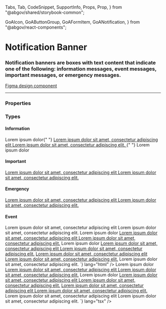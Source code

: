 <!--
title: Notification Banner
-->
  Tabs,
  Tab,
  CodeSnippet,
  SupportInfo,
  Props,
  Prop,
} from "@abgov/shared/storybook-common";

  GoAIcon,
  GoAButtonGroup,
  GoAFormItem,
  GoANotification,
} from "@abgov/react-components";

<Meta title="Components/Notification Banner" />

# Notification Banner

### Notification banners are boxes with text content that indicate one of the following: information messages, event messages, important messages, or emergency messages.

[Figma design component](https://www.figma.com/file/3pb2IK8s2QUqWieH79KdN7/%E2%9D%96-Components-%7C-DDI?node-id=633%3A11158)

---

### Properties

<Props>
  <Prop
    name="type"
    type="information | important | emergency | event"
    required="Yes"
    description="Define the context and colour of the notification banner"
  />
</Props>

### Types

<Story name="Types">
  <h4>Information</h4>
  <GoANotification type="information">
    Lorem ipsum dolor{" "}
    <a href="https://example.com">
      Lorem ipsum dolor sit amet, consectetur adipiscing elit Lorem ipsum dolor
      sit amet, consectetur adipiscing elit.
    </a>{" "}
    Lorem ipsum dolor
  </GoANotification>
  <h4>Important</h4>
  <GoANotification type="important">
    <a href="https://example.com">
      Lorem ipsum dolor sit amet, consectetur adipiscing elit Lorem ipsum dolor
      sit amet, consectetur adipiscing elit.
    </a>
  </GoANotification>
  <h4>Emergency</h4>
  <GoANotification type="emergency">
    <a href="https://example.com">
      Lorem ipsum dolor sit amet, consectetur adipiscing elit Lorem ipsum dolor
      sit amet, consectetur adipiscing elit.
    </a>
  </GoANotification>
  <h4>Event</h4>
  <GoANotification type="event">
    Lorem ipsum dolor sit amet, consectetur adipiscing elit Lorem ipsum dolor
    sit amet, consectetur adipiscing elit.
  </GoANotification>
</Story>

<Tabs>
  <Tab label="Web Component" hidden={true}>
    <CodeSnippet
      code={`
        <goa-notification type="information">Lorem ipsum dolor <a href="https://example.com">Lorem ipsum dolor sit amet, consectetur adipiscing elit Lorem ipsum dolor sit amet, consectetur adipiscing elit.</a> Lorem ipsum dolor</goa-notification>
        <goa-notification type="important"><a href="https://example.com">Lorem ipsum dolor sit amet, consectetur adipiscing elit Lorem ipsum dolor sit amet, consectetur adipiscing elit.</a></goa-notification>
        <goa-notification type="emergency"><a href="https://example.com">Lorem ipsum dolor sit amet, consectetur adipiscing elit Lorem ipsum dolor sit amet, consectetur adipiscing elit.</a></goa-notification>
        <goa-notification type="event">Lorem ipsum dolor sit amet, consectetur adipiscing elit.</goa-notification>
      `}
      lang="html"
    />
  </Tab>
  <Tab label="Angular">
    <CodeSnippet
      code={`
        <goa-notification type="information">Lorem ipsum dolor <a href="https://example.com">Lorem ipsum dolor sit amet, consectetur adipiscing elit Lorem ipsum dolor sit amet, consectetur adipiscing elit.</a> Lorem ipsum dolor</goa-notification>
        <goa-notification type="important"><a href="https://example.com">Lorem ipsum dolor sit amet, consectetur adipiscing elit Lorem ipsum dolor sit amet, consectetur adipiscing elit.</a></goa-notification>
        <goa-notification type="emergency"><a href="https://example.com">Lorem ipsum dolor sit amet, consectetur adipiscing elit Lorem ipsum dolor sit amet, consectetur adipiscing elit.</a></goa-notification>
        <goa-notification type="event">Lorem ipsum dolor sit amet, consectetur adipiscing elit.</goa-notification>
      `}
      lang="html"
    />
  </Tab>
  <Tab label="React">
    <CodeSnippet
      code={`
        <GoANotification type="information">Lorem ipsum dolor <a href="https://example.com">Lorem ipsum dolor sit amet, consectetur adipiscing elit Lorem ipsum dolor sit amet, consectetur adipiscing elit.</a> Lorem ipsum dolor</GoANotification>
        <GoANotification type="important"><a href="https://example.com">Lorem ipsum dolor sit amet, consectetur adipiscing elit Lorem ipsum dolor sit amet, consectetur adipiscing elit.</a></GoANotification>
        <GoANotification type="emergency"><a href="https://example.com">Lorem ipsum dolor sit amet, consectetur adipiscing elit Lorem ipsum dolor sit amet, consectetur adipiscing elit.</a></GoANotification>
        <GoANotification type="event">Lorem ipsum dolor sit amet, consectetur adipiscing elit Lorem ipsum dolor sit amet, consectetur adipiscing elit.</GoANotification>
    `}
      lang="tsx"
    />
  </Tab>
</Tabs>
